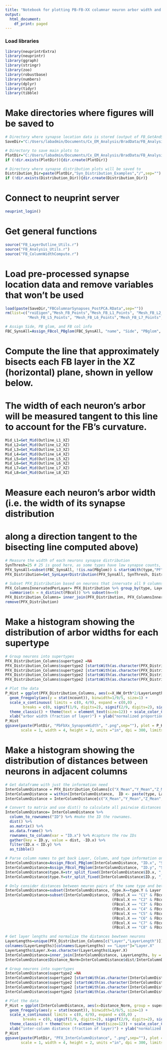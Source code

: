 ```yaml
---
title: "Notebook for plotting PB-FB-XX columnar neuron arbor width and inter-column distance"
output:
  html_document:
    df_print: paged
---
```


### Load libraries
```r
library(neuprintrExtra)
library(neuprintr)
library(ggraph)
library(stringr)
library(zoo)
library(robustbase)
library(numbers)
library(dplyr)
library(tidyr)
library(tibble)
```

# Make directories where figures will be saved to
```r

# Directory where synapse location data is stored (output of FB_GetAndSave_Synapses.Rmd)
SaveDir="C:/Users/labadmin/Documents/Cx_EM_Analysis/BradData/FB_Analysis/"

# Directory to save main plots to
PlotDir="C:/Users/labadmin/Documents/Cx_EM_Analysis/BradData/FB_Analysis/Figure_ColumnWidth/"
if (!dir.exists(PlotDir)){dir.create(PlotDir)}

# Directory where synapse distribution plots will be saved to
Distribution_Dir=paste(PlotDir,"Syn_Distribution_Examples","/",sep="")
if (!dir.exists(Distribution_Dir)){dir.create(Distribution_Dir)}

```

# Connect to neuprint server
```r
neuprint_login()
```

# Get general functions
```r

source("FB_LayerOutline_Utils.r")
source("FB_Analysis_Utils.r")
source("FB_ColumnWidthCompute.r")

```

# Load pre-processed synapse location data and remove variables that won't be used
```r

load(paste(SaveDir,"FBColumnarSynapses_PostPCA.RData",sep=""))
rm(list=c("roiEigen","Mesh_FB_Points","Mesh_FB_L1_Points", "Mesh_FB_L2_Points","Mesh_FB_L3_Points", "Mesh_FB_L4_Points",
          "Mesh_FB_L5_Points", "Mesh_FB_L6_Points","Mesh_FB_L7_Points", "Mesh_FB_L8_Points", "Mesh_FB_L9_Points","origin"))

# Assign Side, PB glom, and FB col info
FBC_SynsAll=Assign_FBcol_PBglom(FBC_SynsAll, "name", "Side", "PBglom", "FBcol")

```

# Compute the line that approximately bisects each FB layer in the XZ (horizontal) plane, shown in yellow below.
# The width of each neuron's arbor will be measured tangent to this line to account for the FB's curvature. 
```r

Mid_L1=Get_Mid(Outline_L1_XZ)
Mid_L2=Get_Mid(Outline_L2_XZ)
Mid_L3=Get_Mid(Outline_L3_XZ)
Mid_L4=Get_Mid(Outline_L4_XZ)
Mid_L5=Get_Mid(Outline_L5_XZ)
Mid_L6=Get_Mid(Outline_L6_XZ)
Mid_L7=Get_Mid(Outline_L7_XZ)
Mid_L8=Get_Mid(Outline_L8_XZ)

```


# Measure each neuron's arbor width (i.e. the width of its synapse distribution 
# along a direction tangent to the bisecting line computed above)
```r

# Measure the width of each neurons synapse distribution 
SynThresh=25 # 25 is good here, as some types have low synapse counts, making it hard to measure the distribution's width
PFX_SynsAll=subset(FBC_SynsAll, !(is.na(PBglom)) & startsWith(type,"PF"))
PFX_Distribution=Get_SynLayerDistribution(PFX_SynsAll, SynThresh, Distribution_Dir) 

# Subset PFX_Distribution based on neurons that innervate all 9 columns of a layer
PFX_ColumnsInnervatedPerLayer= PFX_Distribution %>% group_by(type, Layer) %>%  
  summarise(n = n_distinct(FBcol)) %>% subset(n==9)
PFX_Distribution_Columns= inner_join(PFX_Distribution, PFX_ColumnsInnervatedPerLayer, by = c("type","Layer"))
remove(PFX_Distribution)

```


# Make a histogram showing the distribution of arbor widths for each supertype
```r

# Group neurons into supertypes
PFX_Distribution_Columns$supertype2 =NA
PFX_Distribution_Columns$supertype2 [startsWith(as.character(PFX_Distribution_Columns$type),"PFN")]="PFN"
PFX_Distribution_Columns$supertype2 [startsWith(as.character(PFX_Distribution_Columns$type),"PFG")]="PFGs"
PFX_Distribution_Columns$supertype2 [startsWith(as.character(PFX_Distribution_Columns$type),"PFR")]="PFR"
PFX_Distribution_Columns$supertype2 [startsWith(as.character(PFX_Distribution_Columns$type),"PFL")]="PFL"

# Plot the data
P_Hist = ggplot(PFX_Distribution_Columns, aes(x=X_HW_Orth*2/LayerLength, group = supertype2 , color = supertype2 )) + 
  geom_freqpoly(aes(y = stat(ncount)), binwidth=1/9/5, size=1) +
  scale_x_continuous( limits = c(0, 4/9), expand = c(0,0) , 
        breaks = c(0, signif(1/9, digits=2), signif(2/9, digits=2), signif(3/9, digits=2), signif(4/9, digits=2))) +
  theme_classic() + theme(text = element_text(size=12)) + scale_color_CX_supertype() +
  xlab("arbor width (fraction of layer)") + ylab("normalized proportion")
P_Hist
ggsave(paste(PlotDir, "PbFbXx_SynapseWidth", ".png",sep=""), plot = P_Hist, device='png',
       scale = 1, width = 4, height = 2, units ="in", dpi = 300, limitsize = TRUE,  bg = "transparent")

```


# Make a histogram showing the distribution of distances between neurons in adjacent columns
```r

# Get dataframe with just the information need
InterColumnDistance = PFX_Distribution_Columns[c("X_Mean","Y_Mean","Z_Mean","type","Layer","FBcol","Side","bodyid")]
InterColumnDistance = within(InterColumnDistance,  ID <- paste(type, Layer, FBcol,Side,bodyid,sep="_"))
InterColumnDistance = InterColumnDistance[c("X_Mean","Y_Mean","Z_Mean","ID")]

# Convert to matrix and use dist() to calculate all pairwise distances
InterColumnDistance= InterColumnDistance %>% 
  column_to_rownames("ID") %>% #make the ID the rownames. 
  dist() %>% 
  as.matrix() %>% 
  as.data.frame() %>% 
  rownames_to_column(var = "ID.x") %>% #capture the row IDs
  gather(key = ID.y, value = dist, -ID.x) %>% 
  filter(ID.x < ID.y) %>% 
  as_tibble()

# Parse column names to get back Layer, Column, and type information on the neuron pairs
InterColumnDistance=Assign_FBcol_PBglom(InterColumnDistance, "ID.x", "Side.X", "Layer.X", "FBcol.X")
InterColumnDistance=Assign_FBcol_PBglom(InterColumnDistance, "ID.y", "Side.Y", "Layer.Y", "FBcol.Y")
InterColumnDistance$type.X=str_split_fixed(InterColumnDistance$ID.x, "_", Inf)[,1]
InterColumnDistance$type.Y=str_split_fixed(InterColumnDistance$ID.y, "_", Inf)[,1]

# Only consider distances between neuron pairs of the same type and between adjacent columns
InterColumnDistance=subset(InterColumnDistance, type.X==type.Y & Layer.X == Layer.Y)
InterColumnDistance=subset(InterColumnDistance, (FBcol.X == "C1" & FBcol.Y == "C2") | 
                                                (FBcol.X == "C2" & FBcol.Y == "C3") |
                                                (FBcol.X == "C3" & FBcol.Y == "C4") |
                                                (FBcol.X == "C4" & FBcol.Y == "C5") |
                                                (FBcol.X == "C5" & FBcol.Y == "C6") |
                                                (FBcol.X == "C6" & FBcol.Y == "C7") |
                                                (FBcol.X == "C7" & FBcol.Y == "C8") |
                                                (FBcol.X == "C8" & FBcol.Y == "C9") )

# Get layer lengths and normalize the distances bewteen neurons
LayerLengths=unique(PFX_Distribution_Columns[c("Layer","LayerLength")])
colnames(LayerLengths)[colnames(LayerLengths) == "Layer"]="Layer.X"
LayerLengths$Layer.X=as.character(LayerLengths$Layer.X)
InterColumnDistance=inner_join(InterColumnDistance, LayerLengths, by = "Layer.X")
InterColumnDistance$Distance_Norm=InterColumnDistance$dist/InterColumnDistance$LayerLength

# Group neurons into supertypes
InterColumnDistance$supertype2 =NA
InterColumnDistance$supertype2 [startsWith(as.character(InterColumnDistance$type.X),"PFN")]="PFN"
InterColumnDistance$supertype2 [startsWith(as.character(InterColumnDistance$type.X),"PFG")]="PFGs"
InterColumnDistance$supertype2 [startsWith(as.character(InterColumnDistance$type.X),"PFR")]="PFR"
InterColumnDistance$supertype2 [startsWith(as.character(InterColumnDistance$type.X),"PFL")]="PFL"

# Plot the data
P_Hist = ggplot(InterColumnDistance, aes(x=Distance_Norm, group = supertype2 , color = supertype2 )) + 
  geom_freqpoly(aes(y = stat(ncount)), binwidth=1/9/5, size=1) +
  scale_x_continuous( limits = c(0, 4/9), expand = c(0,0) , 
        breaks = c(0, signif(1/9, digits=2), signif(2/9, digits=2), signif(3/9, digits=2), signif(4/9, digits=2))) +
  theme_classic() + theme(text = element_text(size=12)) + scale_color_CX_supertype() +
  xlab("inter-column distance (fraction of layer)") + ylab("normalized proportion")
P_Hist
ggsave(paste(PlotDir, "PFX_InterColumnDistance", ".png",sep=""), plot = P_Hist, device='png',
       scale = 1, width = 4, height = 2, units ="in", dpi = 300, limitsize = TRUE,  bg = "transparent")

```

